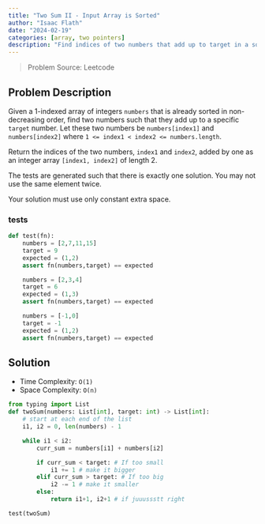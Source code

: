 ---
title: "Two Sum II - Input Array is Sorted"
author: "Isaac Flath"
date: "2024-02-19"
categories: [array, two pointers]
description: "Find indices of two numbers that add up to target in a sorted input"
---

>Problem Source:  Leetcode

## Problem Description

Given a 1-indexed array of integers `numbers` that is already sorted in non-decreasing order, find two numbers such that they add up to a specific `target` number. Let these two numbers be `numbers[index1]` and `numbers[index2]` where `1 <= index1 < index2 <= numbers.length`.

Return the indices of the two numbers, `index1` and `index2`, added by one as an integer array `[index1, index2]` of length 2.

The tests are generated such that there is exactly one solution. You may not use the same element twice.

Your solution must use only constant extra space.

### tests

```{python}
def test(fn):
    numbers = [2,7,11,15]
    target = 9
    expected = (1,2)
    assert fn(numbers,target) == expected 

    numbers = [2,3,4]
    target = 6
    expected = (1,3)
    assert fn(numbers,target) == expected 

    numbers = [-1,0]
    target = -1
    expected = (1,2)
    assert fn(numbers,target) == expected 
```


## Solution

+ Time Complexity: `O(1)`
+ Space Complexity: `O(n)`

```{python}
from typing import List
def twoSum(numbers: List[int], target: int) -> List[int]:
    # start at each end of the list
    i1, i2 = 0, len(numbers) - 1

    while i1 < i2:
        curr_sum = numbers[i1] + numbers[i2]

        if curr_sum < target: # If too small
            i1 += 1 # make it bigger
        elif curr_sum > target: # If too big
            i2 -= 1 # make it smaller
        else:
            return i1+1, i2+1 # if juuussstt right

test(twoSum)
```


